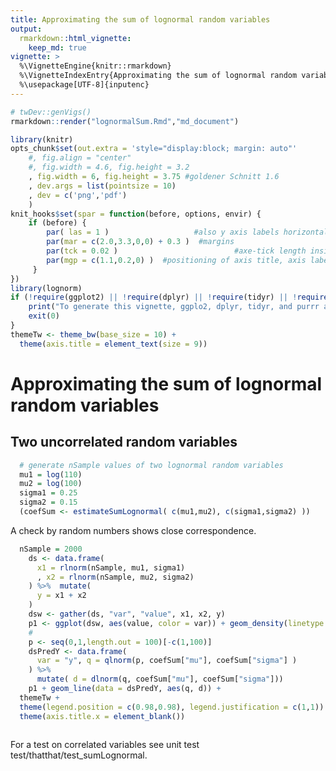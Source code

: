 ```yaml
---
title: Approximating the sum of lognormal random variables
output: 
  rmarkdown::html_vignette: 
    keep_md: true
vignette: >
  %\VignetteEngine{knitr::rmarkdown}
  %\VignetteIndexEntry{Approximating the sum of lognormal random variables}
  %\usepackage[UTF-8]{inputenc}
---
```

```r
# twDev::genVigs()
rmarkdown::render("lognormalSum.Rmd","md_document") 
```

```r
library(knitr)
opts_chunk$set(out.extra = 'style="display:block; margin: auto"'
    #, fig.align = "center"
    #, fig.width = 4.6, fig.height = 3.2
    , fig.width = 6, fig.height = 3.75 #goldener Schnitt 1.6
    , dev.args = list(pointsize = 10)
    , dev = c('png','pdf')
    )
knit_hooks$set(spar = function(before, options, envir) {
    if (before) {
        par( las = 1 )                   #also y axis labels horizontal
        par(mar = c(2.0,3.3,0,0) + 0.3 )  #margins
        par(tck = 0.02 )                          #axe-tick length inside plots             
        par(mgp = c(1.1,0.2,0) )  #positioning of axis title, axis labels, axis
     }
})
library(lognorm) 
if (!require(ggplot2) || !require(dplyr) || !require(tidyr) || !require(purrr)) {
	print("To generate this vignette, ggplo2, dplyr, tidyr, and purrr are required.")
	exit(0)
}
themeTw <- theme_bw(base_size = 10) + 
  theme(axis.title = element_text(size = 9))
```

# Approximating the sum of lognormal random variables

## Two uncorrelated random variables
```r
  # generate nSample values of two lognormal random variables
  mu1 = log(110)
  mu2 = log(100)
  sigma1 = 0.25
  sigma2 = 0.15
  (coefSum <- estimateSumLognormal( c(mu1,mu2), c(sigma1,sigma2) ))
```

A check by random numbers shows close correspondence.

```r
  nSample = 2000
    ds <- data.frame(
      x1 = rlnorm(nSample, mu1, sigma1)
      , x2 = rlnorm(nSample, mu2, sigma2)
    ) %>%  mutate(
      y = x1 + x2
    )
    dsw <- gather(ds, "var", "value", x1, x2, y)
    p1 <- ggplot(dsw, aes(value, color = var)) + geom_density(linetype = "dotted")
    #
    p <- seq(0,1,length.out = 100)[-c(1,100)]
    dsPredY <- data.frame(
      var = "y", q = qlnorm(p, coefSum["mu"], coefSum["sigma"] )
    ) %>%
      mutate( d = dlnorm(q, coefSum["mu"], coefSum["sigma"]))
    p1 + geom_line(data = dsPredY, aes(q, d)) +
  themeTw +
  theme(legend.position = c(0.98,0.98), legend.justification = c(1,1)) +
  theme(axis.title.x = element_blank())
      
```

For a test on correlated variables see unit test test/thatthat/test_sumLognormal.
